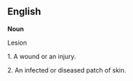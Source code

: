 
== English ==

'''Noun'''

Lesion

1. A wound or an injury. 

2. An infected or diseased patch of skin.